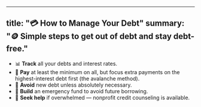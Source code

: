 

---
title: "💳 How to Manage Your Debt"
summary: "🪙 Simple steps to get out of debt and stay debt-free."
---

- 📊 **Track** all your debts and interest rates.
- 💸 **Pay** at least the minimum on all, but focus extra payments on the highest-interest debt first (the avalanche method).
- 🚫 **Avoid** new debt unless absolutely necessary.
- 🛟 **Build** an emergency fund to avoid future borrowing.
- 🤝 **Seek help** if overwhelmed — nonprofit credit counseling is available.
